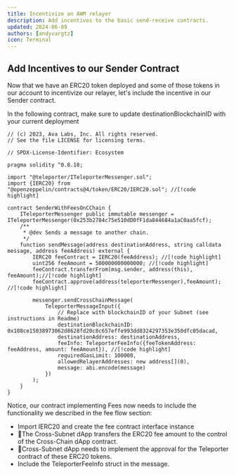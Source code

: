```yaml
---
title: Incentivize an AWM relayer
description: Add incentives to the basic send-receive contracts.
updated: 2024-06-09
authors: [andyvargtz]
icon: Terminal
---
```


## Add Incentives to our Sender Contract

Now that we have an ERC20 token deployed and some of those tokens in our account to incentivize our relayer, let's include the incentive in our Sender contract.

In the following contract, make sure to update destinationBlockchainID with your current deployment

```solidity title="src/9-incentivize-relayer/senderWithFees.sol"
// (c) 2023, Ava Labs, Inc. All rights reserved.
// See the file LICENSE for licensing terms.

// SPDX-License-Identifier: Ecosystem

pragma solidity ^0.8.18;

import "@teleporter/ITeleporterMessenger.sol";
import {IERC20} from "@openzeppelin/contracts@4/token/ERC20/IERC20.sol"; //[!code highlight]

contract SenderWithFeesOnCChain {
    ITeleporterMessenger public immutable messenger = ITeleporterMessenger(0x253b2784c75e510dD0fF1da844684a1aC0aa5fcf);
    /**
     * @dev Sends a message to another chain.
     */
    function sendMessage(address destinationAddress, string calldata message, address feeAddress) external {
        IERC20 feeContract = IERC20(feeAddress); //[!code highlight]
        uint256 feeAmount = 500000000000000; //[!code highlight]
        feeContract.transferFrom(msg.sender, address(this), feeAmount);//[!code highlight]
        feeContract.approve(address(teleporterMessenger),feeAmount); //[!code highlight]

        messenger.sendCrossChainMessage(
            TeleporterMessageInput({
                // Replace with blockchainID of your Subnet (see instructions in Readme)
                destinationBlockchainID: 0x108ce15038973062d8628fd20c8c657effe993dd8324297353e350dfc05dacad,
                destinationAddress: destinationAddress,
                feeInfo: TeleporterFeeInfo({feeTokenAddress: feeAddress, amount: feeAmount}), //[!code highlight]
                requiredGasLimit: 100000,
                allowedRelayerAddresses: new address[](0),
                message: abi.encode(message)
            })
        );
    }
}
```

Notice, our contract implementing Fees now needs to include the functionality we described in the fee flow section:

- Import IERC20 and create the fee contract interface instance 
- 📜The Cross-Subnet dApp transfers the ERC20 fee amount to the control of the Cross-Chain dApp contract.
- 📜Cross-Subnet dApp needs to implement the approval for the Teleporter contract of these ERC20 tokens.
- Include the TeleporterFeeInfo struct in the message. 

